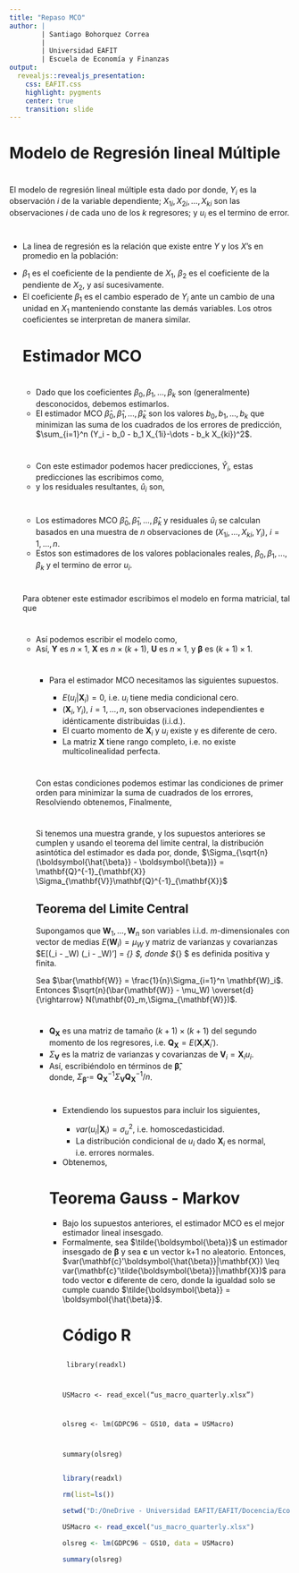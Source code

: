 ---
title: "Repaso MCO"
author: |
        | Santiago Bohorquez Correa
        |
        | Universidad EAFIT
        | Escuela de Economía y Finanzas
output:
  revealjs::revealjs_presentation:
    css: EAFIT.css
    highlight: pygments
    center: true
    transition: slide
---

# Modelo de Regresión lineal Múltiple

#

 El modelo de regresión lineal múltiple esta dado por
\begin{equation}
        Y_i = \beta_0 + \beta_1 X_{1i} + \beta_2 X_{2i} + \dots + \beta_k X_{ki} + u_i
\end{equation}
    donde, $Y_i$ es la observación $i$ de la variable dependiente; $X_{1i},X_{2i},\dots,X_{ki}$ son las observaciones $i$ de cada uno de los $k$ regresores; y $u_i$ es el termino de error.

#

<ul>
<li> La linea de regresión es la relación que existe entre $Y$ y los $X$'s en promedio en la población:


\begin{eqnarray}   
        E(Y|X_{1i}=x_1,X_{2i}=x_2,\dots,X_{ki}=x_k) = \\
        \beta_0 + \beta_1 x_1 + \beta_2 x_2 + \dots + \beta_k x_k
    \end{eqnarray}

</li>
<li> $\beta_1$ es el coeficiente de la pendiente de $X_1$, $\beta_2$ es el coeficiente de la pendiente de $X_2$, y así sucesivamente.</li>
<li> El coeficiente $\beta_1$ es el cambio esperado de $Y_i$ ante un cambio de una unidad en $X_1$ manteniendo constante las demás variables. Los otros coeficientes se interpretan de manera similar.</li>
    
# Estimador MCO

# 

<ul>
<li> Dado que los coeficientes $\beta_0,\beta_1,\dots,\beta_k$ son (generalmente) desconocidos, debemos estimarlos.</li>
<li> El estimador MCO $\hat{\beta}_0,\hat{\beta}_1,\dots,\hat{\beta}_k$ son los valores $b_0,b_1,\dots,b_k$ que minimizan las suma de los cuadrados de los errores de predicción, $\sum_{i=1}^n (Y_i - b_0 - b_1 X_{1i}-\dots - b_k X_{ki})^2$.</li>
</ul>

#

<ul>
<li> Con este estimador podemos hacer predicciones, $\hat{Y}_i$, estas predicciones las escribimos como,
    \begin{equation}
        \hat{Y}_i = \hat{\beta}_0 + \hat{\beta}_1 X_{1i} + \dots + \hat{\beta}_k X_{ki}, \, i = 1,\dots, n   
    \end{equation}</li>

<li> y los residuales resultantes, $\hat{u}_i$ son,
    \begin{equation}
        \hat{u}_i = Y_i - \hat{Y}_i, \, i = 1,\dots, n   
    \end{equation}</li>
 </ul>


#

<ul>

<li> Los estimadores MCO $\hat{\beta}_0,\hat{\beta}_1,\dots,\hat{\beta}_k$ y residuales $\hat{u}_i$ se calculan basados en una muestra de $n$ observaciones de $(X_{1i},\dots,X_{ki},Y_i)$, $i=1,\dots,n$. </li>
<li> Estos son estimadores de los valores poblacionales reales, $\beta_0,\beta_1,\dots,\beta_k$ y el termino de error $u_i$.</li>
</ul>

#
 Para obtener este estimador escribimos el modelo en forma matricial, tal que
    \begin{eqnarray*}
    \mathbf{Y}  = \begin{pmatrix}
Y_1 \\ 
Y_2 \\ 
\vdots \\ 
Y_n
\end{pmatrix}, 
    \mathbf{U} = \begin{pmatrix}
u_1 \\ 
u_2 \\ 
\vdots \\ 
u_n
\end{pmatrix}, 
\boldsymbol{\beta} =  \begin{pmatrix}
\beta_0 \\ 
\beta_1 \\ 
\vdots \\ 
\beta_k
\end{pmatrix}, \\
\mathbf{X} = \begin{pmatrix}
1 & X_{11} & \dots & X_{k1} \\ 
1 & X_{12} & \dots & X_{k2}  \\ 
\vdots & \vdots & \ddots &  \vdots \\ 
1 & X_{1n} & \dots & X_{kn} 
\end{pmatrix} = \begin{pmatrix}
\mathbf{X}'_1 \\ 
\mathbf{X}'_2 \\ 
\vdots \\ 
\mathbf{X}'_n
\end{pmatrix}
\end{eqnarray*}

#

<ul>
<li>Así podemos escribir el modelo como,
    \begin{equation}
        \mathbf{Y}  = \mathbf{X} \boldsymbol{\beta} + \mathbf{U}
    \end{equation}</li>
<li> Así, $\mathbf{Y}$ es $n \times 1$, $\mathbf{X}$ es $n \times (k+1)$, $\mathbf{U}$ es $n \times 1$, y $\boldsymbol{\beta}$ es $(k+1) \times 1$.</li>

#

<ul>
<li> Para el estimador MCO necesitamos las siguientes supuestos.</li>
  <ul>
  <li>$E(u_i|\mathbf{X}_i)=0$, i.e. $u_i$ tiene media condicional cero.</li>
  <li>$(\mathbf{X}_i,Y_i)$, $i=1,\dots,n$, son observaciones independientes e idénticamente distribuidas (i.i.d.).</li>
  <li>El cuarto momento de $\mathbf{X}_i$ y $u_i$ existe y es diferente de cero.</li>
  <li>La matriz $\mathbf{X}$ tiene rango completo, i.e. no existe multicolinealidad perfecta.</li>
</ul>
</ul>

#

Con estas condiciones podemos estimar las condiciones de primer orden para minimizar la suma de cuadrados de los errores,
    \begin{equation}
        -2\mathbf{X}'(\mathbf{Y} - \mathbf{X} b) = \mathbf{0}_{k+1}
    \end{equation}
 Resolviendo obtenemos,
    \begin{equation}
        \mathbf{X}'\mathbf{Y} = \mathbf{X}'\mathbf{X} \boldsymbol{\hat{\beta}}
    \end{equation}
 Finalmente,
    \begin{equation}
     \boldsymbol{\hat{\beta}} = (\mathbf{X}'\mathbf{X})^{-1} \mathbf{X}'\mathbf{Y}
     \end{equation}
     
# 

Si tenemos una muestra grande, y los supuestos anteriores se cumplen y usando el teorema del limite central, la distribución asintótica del estimador es dada por,
    \begin{equation}
       \sqrt{n}(\boldsymbol{\hat{\beta}} - \boldsymbol{\beta}) \overset{d}{\rightarrow} N(\mathbf{0}_{k+1},\Sigma_{\sqrt{n}(\boldsymbol{\hat{\beta}} - \boldsymbol{\beta})}) 
    \end{equation}
    donde, $\Sigma_{\sqrt{n}(\boldsymbol{\hat{\beta}} - \boldsymbol{\beta})} = \mathbf{Q}^{-1}_{\mathbf{X}} \Sigma_{\mathbf{V}}\mathbf{Q}^{-1}_{\mathbf{X}}$

## Teorema del Limite Central

Supongamos que $\mathbf{W}_1,\dots,\mathbf{W}_n$ son variables i.i.d. $m$-dimensionales con vector de medias $E(\mathbf{W}_i) = \mu_W$  y matriz de varianzas y covarianzas $E[(\mathbf{W}_i - \mu_W) (\mathbf{W}_i - \mu_W)'] = \Sigma_{\mathbf{W}} $, donde $\Sigma_{\mathbf{W}} $ es definida positiva y finita.

Sea $\bar{\mathbf{W}} = \frac{1}{n}\Sigma_{i=1}^n \mathbf{W}_i$. Entonces $\sqrt{n}(\bar{\mathbf{W}} - \mu_W) \overset{d}{\rightarrow} N(\mathbf{0}_m,\Sigma_{\mathbf{W}})$.

#

<ul>

<li>$\mathbf{Q}_{\mathbf{X}}$ es una matriz de tamaño $(k+1) \times (k+1)$ del segundo momento de los regresores, i.e. $\mathbf{Q}_{\mathbf{X}} = E(\mathbf{X}_i\mathbf{X}_i')$.</li>
<li> $\Sigma_{\mathbf{V}}$ es la matriz de varianzas y covarianzas de $\mathbf{V}_i = \mathbf{X}_i u_i$.</li>
<li> Así, escribiéndolo en términos de $\boldsymbol{\hat{\beta}}$,
     \begin{equation}
       \boldsymbol{\hat{\beta}} \overset{d}{\rightarrow}  N(\boldsymbol{\beta},\Sigma_{\boldsymbol{\hat{\beta}}}) 
    \end{equation}  
    donde, $\Sigma_{\boldsymbol{\hat{\beta}}} =  \mathbf{Q}^{-1}_{\mathbf{X}} \Sigma_{\mathbf{V}}\mathbf{Q}^{-1}_{\mathbf{X}} / n$.</li>
    
#
<ul>
<li>Extendiendo los supuestos para incluir los siguientes,</li>
<ul>
<li> $var(u_i|\mathbf{X}_i)=\sigma^2_u$, i.e. homoscedasticidad.</li>
<li> La distribución condicional de $u_i$ dado $\mathbf{X}_i$ es normal, i.e. errores normales.</li>
</ul>
<li> Obtenemos,
    \begin{equation}
       \boldsymbol{\hat{\beta}} \overset{d}{\rightarrow}  N(\boldsymbol{\beta},\sigma^2_u(\mathbf{X}'\mathbf{X})^{-1}) 
    \end{equation}  </li>
</ul>

# Teorema Gauss - Markov
<ul>
<li>Bajo los supuestos anteriores, el estimador MCO es el mejor estimador lineal insesgado.</li>
<li> Formalmente, sea $\tilde{\boldsymbol{\beta}}$ un estimador insesgado de $\boldsymbol{\beta}$ y sea $\mathbf{c}$ un vector k+1  no aleatorio. Entonces, $var(\mathbf{c}'\boldsymbol{\hat{\beta}}|\mathbf{X}) \leq var(\mathbf{c}'\tilde{\boldsymbol{\beta}}|\mathbf{X})$ para todo vector $\mathbf{c}$ diferente de cero, donde la igualdad solo se cumple cuando $\tilde{\boldsymbol{\beta}} = \boldsymbol{\hat{\beta}}$.</li>


# Código R

##
<code>
library(readxl)

USMacro <- read_excel("us_macro_quarterly.xlsx")

olsreg <- lm(GDPC96 ~ GS10, data = USMacro)

summary(olsreg)
</code>

##
```{r ols, echo=FALSE}
library(readxl)

rm(list=ls())

setwd("D:/OneDrive - Universidad EAFIT/EAFIT/Docencia/Econometria 2/2021 - 1")

USMacro <- read_excel("us_macro_quarterly.xlsx")

olsreg <- lm(GDPC96 ~ GS10, data = USMacro)

summary(olsreg)
```
